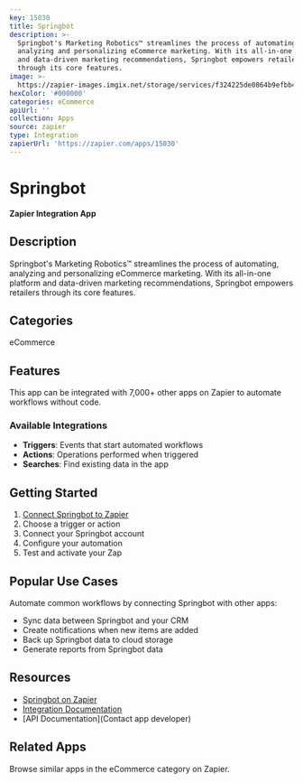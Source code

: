 ```yaml
---
key: 15030
title: Springbot
description: >-
  Springbot's Marketing Robotics™ streamlines the process of automating,
  analyzing and personalizing eCommerce marketing. With its all-in-one platform
  and data-driven marketing recommendations, Springbot empowers retailers
  through its core features.
image: >-
  https://zapier-images.imgix.net/storage/services/f324225de0864b9efbb4be40605a329d.png?auto=format%2Ccompress&ixlib=python-3.0.0&q=50
hexColor: '#000000'
categories: eCommerce
apiUrl: ''
collection: Apps
source: zapier
type: Integration
zapierUrl: 'https://zapier.com/apps/15030'
---
```

# Springbot

**Zapier Integration App**

## Description

Springbot's Marketing Robotics™ streamlines the process of automating, analyzing and personalizing eCommerce marketing. With its all-in-one platform and data-driven marketing recommendations, Springbot empowers retailers through its core features.

## Categories

eCommerce

## Features

This app can be integrated with 7,000+ other apps on Zapier to automate workflows without code.

### Available Integrations

- **Triggers**: Events that start automated workflows
- **Actions**: Operations performed when triggered
- **Searches**: Find existing data in the app

## Getting Started

1. [Connect Springbot to Zapier](https://zapier.com/apps/15030)
2. Choose a trigger or action
3. Connect your Springbot account
4. Configure your automation
5. Test and activate your Zap

## Popular Use Cases

Automate common workflows by connecting Springbot with other apps:

- Sync data between Springbot and your CRM
- Create notifications when new items are added
- Back up Springbot data to cloud storage
- Generate reports from Springbot data

## Resources

- [Springbot on Zapier](https://zapier.com/apps/15030)
- [Integration Documentation](https://zapier.com/apps/15030/integrations)
- [API Documentation](Contact app developer)

## Related Apps

Browse similar apps in the eCommerce category on Zapier.
